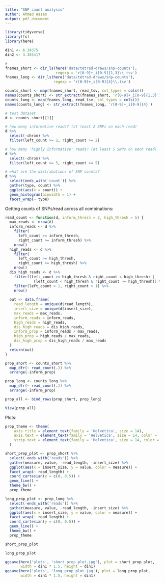 ```yaml
---
title: "SNP count analysis"
author: Ahmed Hasan
output: pdf_document
---
```


```r
library(tidyverse)
library(fs)
library(here)

din1 <- 6.34375
din2 <- 3.385417
```

```r
# 
fnames_short <- dir_ls(here('data/tetrad-draws/snp-counts'), 
                       regexp = 'r[0-9]+_i[0-9]{1,3}\\.tsv')
fnames_long <- dir_ls(here('data/tetrad-draws/snp-counts'), 
                      regexp = 'r[0-9]+_i[0-9]{4}\\.tsv')

counts_short <- map(fnames_short, read_tsv, col_types = cols())
names(counts_short) <- str_extract(fnames_short, 'r[0-9]+_i[0-9]{1,3}')
counts_long <- map(fnames_long, read_tsv, col_types = cols())
names(counts_long) <- str_extract(fnames_long, 'r[0-9]+_i[0-9]{4}')
```

```r
# test dataset
d <- counts_short[[1]]

# how many informative reads? (at least 2 SNPs on each read)
d %>% 
  select(-chrom) %>% 
  filter(left_count >= 2, right_count >= 2)

# how many 'highly informative' reads? (at least 5 SNPs on each read)
d %>% 
  select(-chrom) %>% 
  filter(left_count >= 5, right_count >= 5)

# what are the distributions of SNP counts?
d %>% 
  select(ends_with('count')) %>% 
  gather(type, count) %>% 
  ggplot(aes(x = count)) +
  geom_histogram(binwidth = 1) +
  facet_wrap(~ type)

```

Getting counts of SNPs/read across all combinations:

```r
read_count <- function(d, inform_thresh = 2, high_thresh = 5) {
  max_reads <- nrow(d)
  inform_reads <- d %>% 
    filter(
      left_count >= inform_thresh,
      right_count >= inform_thresh) %>% 
    nrow()
  high_reads <- d %>% 
    filter(
      left_count >= high_thresh,
      right_count >= high_thresh) %>% 
    nrow()
  dis_high_reads <- d %>% 
    filter((left_count >= high_thresh & right_count < high_thresh) |
             (left_count < high_thresh & right_count >= high_thresh)) %>% 
    filter(left_count > 1, right_count > 1) %>% 
    nrow()
  
  out <- data.frame(
    read_length = unique(d$read_length),
    insert_size = unique(d$insert_size),
    max_reads = max_reads,
    inform_reads = inform_reads,
    high_reads = high_reads,
    dis_high_reads = dis_high_reads,
    inform_prop = inform_reads / max_reads,
    high_prop = high_reads / max_reads,
    dis_high_prop = dis_high_reads / max_reads
  )
  return(out)
}
```

```r
prop_short <- counts_short %>% 
  map_dfr(~ read_count(.)) %>% 
  arrange(-inform_prop)

prop_long <- counts_long %>% 
  map_dfr(~ read_count(.)) %>% 
  arrange(-inform_prop)

prop_all <- bind_rows(prop_short, prop_long)

View(prop_all)
```

Plots:

```r
prop_theme <- theme(
    axis.title = element_text(family = 'Helvetica', size = 14),
    axis.text = element_text(family = 'Helvetica', size = 14, color = 'black'),
    strip.text = element_text(family = 'Helvetica', size = 14, color = 'black')
  )

short_prop_plot <- prop_short %>% 
  select(-ends_with('reads')) %>% 
  gather(measure, value, -read_length, -insert_size) %>% 
  ggplot(aes(x = insert_size, y = value, color = measure)) +
  facet_wrap(~ read_length) +
  coord_cartesian(y = c(0, 0.5)) +
  geom_line() +
  theme_bw() +
  prop_theme

long_prop_plot <- prop_long %>% 
  select(-ends_with('reads')) %>% 
  gather(measure, value, -read_length, -insert_size) %>% 
  ggplot(aes(x = insert_size, y = value, color = measure)) +
  facet_wrap(~ read_length) +
  coord_cartesian(y = c(0, 0.5)) +
  geom_line() +
  theme_bw() +
  prop_theme

short_prop_plot

long_prop_plot

ggsave(here('plots', 'short_prop_plot.jpg'), plot = short_prop_plot,
       width = din1 * 1.5, height = din1)
ggsave(here('plots', 'long_prop_plot.jpg'), plot = long_prop_plot,
       width = din1 * 1.5, height = din1)
```




















